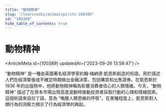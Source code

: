```yaml
---
title: "動物精神"
slug: "/learn/wiki/animalspirits-100389"
id: "100389"
hide_table_of_contents: true
---
```



# 動物精神

<ArticleMeta id={100389} updatedAt={'2023-09-26 13:58:47'} />
<div className='border-solid border-b border-t-0 my-4 border-[var(--ifm-color-gray-300)]' />

“動物精神” 是一種由英國著名經濟學家約翰·梅納德·凱恩斯創造的術語，用於描述人們在經濟緊張或不確定時期做出金融決策，包括購買和出售證券。在凱恩斯於 1936 年的出版物中，他將動物精神稱為影響消費者信心的人類情緒。今天，“動物精神” 描述了在資本市場出現高度波動時推動投資者採取行動的心理和情緒因素。這個術語來自拉丁語，意為 “喚醒人類思維的呼吸”。在某種程度上，凱恩斯對人類行為的洞察力預示了行為經濟學的興起。
